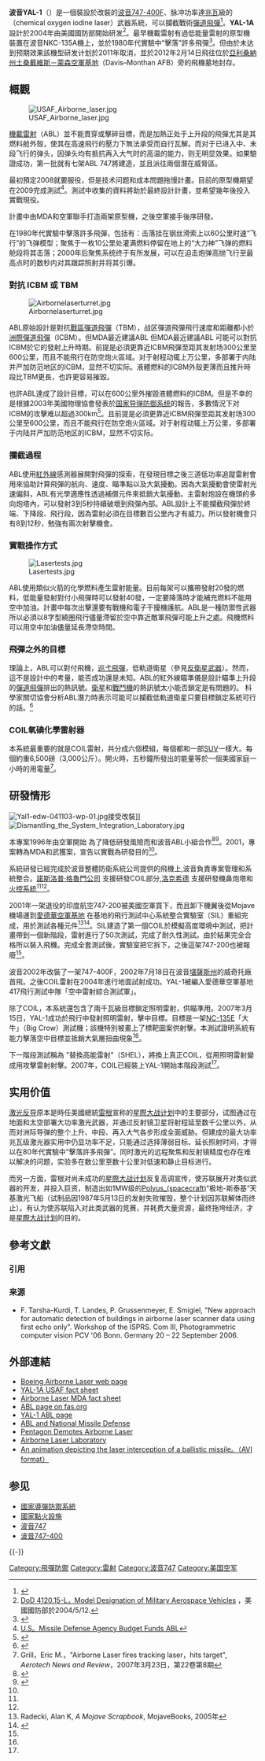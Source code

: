 {{noteTA
|T = zh:YAL-1机载激光系统; zh-hans:YAL-1机载激光系统; zh-hk:YAL-1機載激光系統; zh-tw:YAL-1機載雷射系統;
|G1 = IT
}}
{{Infobox Aircraft
 |name = YAL-1 機載雷射
 |type = [[機載雷射|機載雷射]]（ABL）武器系統
 |manufacturer = [[波音|波音]]、[[洛克希德|洛克希德]]（雷射部分）
 |image = File:YAL-1A Airborne Laser unstowed.jpg
 |caption = ABL飛行中
 |primary user = [[美國空軍|美國空軍]]
 |more users=
 |unit cost=
 |designer=
 |first flight=2002年7月18日
 |entered service=
 |introduced=
 |retired=
 |status=
 |produced=
 |number built=1
 |developed from = [[波音747|波音747-400F]]
 |variants with their own articles=
}}

'''波音YAL-1'''（{{lang-en|'''Boeing YAL-1 Airborne Laser'''}}）是一個裝設於改裝的[[波音747-400#-400F|波音747-400F]]、脉冲功率達[[兆瓦|兆瓦]]級的{{link-en|氧碘化學激光器|chemical oxygen iodine laser}}（chemical oxygen iodine laser）武器系統，可以攔截戰術[[彈道飛彈|彈道飛彈]]<ref>{{Cite web |url=http://www.afmc.af.mil/news/story.asp?id=123038913 |title=Airborne Laser returns for more testing |accessdate=2008-04-04 |archive-date=2007-03-08 |archive-url=https://web.archive.org/web/20070308070103/http://www.afmc.af.mil/news/story.asp?id=123038913 |dead-url=yes }}</ref>。'''YAL-1A''' 設計於2004年由美國國防部開始研发<ref>[http://www.dtic.mil/whs/directives/corres/pdf/412015l.pdf DoD 4120.15-L，Model Designation of Military Aerospace Vehicles] {{Wayback|url=http://www.dtic.mil/whs/directives/corres/pdf/412015l.pdf |date=20170622091634 }}，美國國防部於2004/5/12.</ref>。最早機載雷射有過低能量雷射的原型機裝置在波音NKC-135A機上，並於1980年代實驗中“擊落”許多飛彈<ref>{{Cite web |url=http://www.fas.org/spp/starwars/program/all.htm |title=FAS Airborne Laser Laboratory news |access-date=2008-04-04 |archive-date=2016-03-05 |archive-url=https://web.archive.org/web/20160305142133/http://fas.org/spp/starwars/program/all.htm }}</ref>。但由於未达到预期效果該機型研发计划於2011年取消，並於2012年2月14日飛往位於[[亞利桑納州|亞利桑納州]][[土桑|土桑]][[戴維斯－蒙森空軍基地|戴維斯－蒙森空軍基地]]（Davis–Monthan AFB）旁的飛機墓地封存。

== 概觀 ==
[[File:USAF_Airborne_laser.jpg|thumb]]

[[機載雷射|機載雷射]]（ABL）並不能貫穿或擊碎目標，而是加熱正处于上升段的飛彈尤其是其燃料舱外殼，使其在高速飛行的壓力下無法承受而自行瓦解。而对于已进入中、末段飞行的弹头，因弹头均有抵抗再入大气时的高温的能力，则无明显效果。如果驗證成功，第一批就有七架ABL 747將建造，並且派往兩個潛在威脅區。

最初預定2008就要服役，但是技术问题和成本問題拖慢計畫。目前的原型機期望在2009完成測試<ref>[http://www.defensenews.com/story.php?F=3044313&C=airwar U.S。Missile Defense Agency Budget Funds ABL]{{Dead link}}</ref>。測試中收集的資料將助於最終設計計畫，並希望幾年後投入實戰現役。

計畫中由MDA和空軍聯手打造兩架原型機，之後空軍接手後序研發。

在1980年代實驗中擊落許多飛彈，包括有：击落挂在钢丝滑索上以60公里时速“飞行”的飞弹模型；聚焦于一枚10公里处灌满燃料停留在地上的“大力神”飞弹的燃料舱段将其击落；2000年后聚焦系统终于有所发展，可以在迫击炮弹高抛飞行至最高点时的数秒内对其跟踪照射并将其引爆。

=== 對抗 ICBM 或 TBM ===
[[File:Airbornelaserturret.jpg|thumb]]

ABL原始設計是對抗[[戰區彈道飛彈|戰區彈道飛彈]]（TBM），战区彈道飛彈飛行速度和距離都小於[[洲際彈道飛彈|洲際彈道飛彈]]（ICBM）。但MDA最近建議ABL 但MDA最近建議ABL 可能可以對抗ICBM於它的發射上升時期。前提是必須更靠近ICBM飛彈至距其发射场300公里至600公里，而且不能飛行在防空炮火區域。对于射程动辄上万公里，多部署于内陆并严加防范地区的ICBM，显然不切实际。液體燃料的ICBM外殼更薄而且推升時段比TBM更長，也許更容易摧毀。

也許ABL達成了設計目標，可以在600公里外摧毀液體燃料的ICBM。但是不幸的是根據2003年美國物理協會發表於[[国家导弹防御系统|国家导弹防御系统]]的報告，多數情況下对ICBM的攻擊难以超過300km<ref>{{Cite web |url=http://www.aps.org/about/pressreleases/boosts2.cfm |title=APS Study |accessdate=2008-04-04 |archive-date=2007-02-13 |archive-url=https://web.archive.org/web/20070213231108/http://www.aps.org/about/pressreleases/boosts2.cfm |dead-url=no }}</ref>。且前提是必須更靠近ICBM飛彈至距其发射场300公里至600公里，而且不能飛行在防空炮火區域。对于射程动辄上万公里，多部署于内陆并严加防范地区的ICBM，显然不切实际。

=== 攔截過程 ===
ABL使用[[紅外線|紅外線]]感測器展開對飛彈的探索，在發現目標之後三道低功率追蹤雷射會用來協助計算飛彈的航向、速度、瞄準點以及大氣擾動。因為大氣擾動會使雷射光速偏斜，ABL有光學適應性透過補償元件來抵銷大氣擾動。主雷射炮設在機頭的多向炮塔內，可以發射3到5秒持續破壞到飛彈內部。ABL設計上不能攔截飛彈於終端、下降段、飛行段，因為雷射必須在目標數百公里內才有威力。所以發射機會只有8到12秒，勉強有兩次射擊機會。

=== 實戰操作方式 ===
[[File:Lasertests.jpg|thumb]]

ABL使用類似火箭的化學燃料產生雷射能量。目前每架可以攜帶發射20發的燃料，低能量發射對付小飛彈時可以發射40發，一定要降落時才能補充燃料不能用空中加油。計畫中每次出擊還要有戰機和電子干擾機護航。ABL是一種防禦性武器所以必須以8字型繞圈飛行儘量滯留於空中靠近敵軍飛彈可能上升之處。飛機燃料可以用空中加油儘量延長滯空時間。

=== 飛彈之外的目標 ===
理論上，ABL可以對付飛機，[[巡弋飛彈|巡弋飛彈]]，低軌道衛星（參見[[反衛星武器|反衛星武器]]）。然而，這不是設計中的考量，能否成功還是未知。ABL的紅外線瞄準儀是設計瞄準上升段的[[彈道飛彈|彈道飛彈]]排出的熱訊號。[[衛星|衛星]]和[[戰鬥機|戰鬥機]]的熱訊號太小能否鎖定是有問題的。 科學家關切協會分析ABL潛力時表示可能可以攔截低軌道衛星只要目標鎖定系統可行的話。<ref>{{Cite web |url=http://www.ucsusa.org/global_security/space_weapons/asat-capabilities-of-us-missile-defense-systems.html |title=Anti-Satellite Capabilities of Planned US Missile Defense Systems |accessdate=2008-04-04 |archive-date=2005-12-11 |archive-url=https://web.archive.org/web/20051211090828/http://www.ucsusa.org/global_security/space_weapons/asat-capabilities-of-us-missile-defense-systems.html |dead-url=no }}</ref>

=== COIL氧碘化學雷射器 ===
本系統最重要的就是COIL雷射，共分成六個模組，每個都和一部[[SUV|SUV]]一樣大。每個約重6,500磅（3,000公斤）。開火時，五秒鐘所發出的能量等於一個美國家庭一小時的用電量<ref name="atn1">Grill，Eric M.，"Airborne Laser fires tracking laser，hits target", ''Aerotech News and Review''，2007年3月23日，第22卷第8期</ref>。

== 研發情形 ==
[[File:Yal1-edw-041103-wp-01.jpg|thumb]]接受改裝]]
[[File:Dismantling_the_System_Integration_Laboratory.jpg|thumb]]

本專案1996年由空軍開始 為了降低研發風險而和波音ABL小組合作<ref>{{Cite web |url=http://www.boeing.com/special/abl/news/ |title=Boeing AL Timeline |accessdate=2008-04-04 |archive-date=2010-07-22 |archive-url=https://web.archive.org/web/20100722004407/http://www.boeing.com/special/abl/news/ |dead-url=no }}</ref><ref name="overview">{{Cite web |url=http://www.boeing.com/defense-space/military/abl/doc_src/ABL_overview.pdf |title=Boeing Airborne Laser Background presentation |accessdate=2008-04-04 |archive-date=2007-02-24 |archive-url=https://web.archive.org/web/20070224135448/http://www.boeing.com/defense-space/military/abl/doc_src/ABL_overview.pdf |dead-url=no }}</ref>。2001，專案轉為MDA和武獲案，宣告以實戰為研發目的<ref name="overview" />。

系統研發已經完成於波音整體防衛系統公司提供的飛機上,波音負責專案管理和系統整合。[[諾斯洛普·格魯門公司|諾斯洛普·格魯門公司]] 支援研發COIL部分,[[洛克希德|洛克希德]] 支援研發機鼻炮塔和[[火控系統|火控系統]]<ref name="overview" /><ref name="atn1"  />。

2001年一架退役的印度航空747-200被美國空軍買下，而且卸下機翼後從Mojave機場運到[[愛德華空軍基地|愛德華空軍基地]] 在基地的飛行測試中心系統整合實驗室（SIL）重組完成，用於測試各種元件<ref>Radecki, Alan K, ''A Mojave Scrapbook'', MojaveBooks, 2005年</ref><ref name="aerotech070406">{{Cite web |url=http://www.edwards.af.mil/news/story.asp?id=123046780 |title=Hernandez，Jason，"Testers end high-energy laser tests，dismantle Airborne Laser SIL facility",USAF press release，March 29，2007 |accessdate=2008-04-04 |archive-date=2008-01-07 |archive-url=https://web.archive.org/web/20080107124906/http://www.edwards.af.mil/news/story.asp?id=123046780 |dead-url=yes }}</ref>。SIL建造了第一個COIL於模擬高度環境中測試，把計畫帶到一個新階段，雷射進行了50次測試，完成了耐久性測試。由於結果完全合格所以裝入飛機。完成全套測試後，實驗室把它拆下，之後這架747-200也被報廢<ref name="aerotech070406"/>。

波音2002年改裝了一架747-400F，2002年7月18日在波音[[堪薩斯州|堪薩斯州]]的威奇托廠首飛。之後COIL雷射在2004年進行地面試射成功。YAL-1被編入愛德華空軍基地417飛行測試中隊「空中雷射綜合測試軍」。

除了COIL，本系統還包含了兩千瓦級目標鎖定照明雷射，供瞄準用。2007年3月15日，YAL-1成功於飛行中發射照明雷射，擊中目標。目標是一架[[C-135|NC-135E]]「大牛」（Big Crow）測試機；該機特別被畫上了標靶圖案供射擊。本測試證明系統有能力擊落空中目標並抵銷大氣層扭曲現象<ref name="atn1" />。

下一階段測試稱為 "替換高能雷射"（SHEL），將換上真正COIL，從用照明雷射變成用攻擊雷射射擊。2007年，COIL已經裝上YAL-1開始本階段測試<ref name="atn1" />。

== 实用价值 ==
[[激光反导|激光反导]]原本是時任美國總統[[雷根|雷根]]宣称的[[星際大战计划|星際大战计划]]中的主要部分，试图通过在地面和太空部署大功率激光武器，并通过反射镜卫星将射程延至数千公里以外，从而对洲际导弹的整个上升、中段、再入大气各步形成全面威胁。但建成的最大功率兆瓦级激光器实用中仍显功率不足，只能通过选择薄弱目标、延长照射时间，才得以在80年代實驗中“擊落許多飛彈”。同时激光的远程聚焦和反射镜精度也存在难以解决的问题，实验多在数公里至数十公里对低速和静止目标进行。

而另一方面，雷根对尚未成功的[[星際大战计划|星際大战计划]]反复高调宣传，使苏联展开对类似武器的开发，并投入巨资，制造出如1MW级的[[Polyus_(spacecraft)|Polyus_(spacecraft)]]“极地-斯泰基”天基激光飞船（试制品因1987年5月13日的发射失败摧毁，整个计划因苏联解体而终止）。有认为使苏联陷入对此类武器的竞赛，并耗费大量资源，最终拖垮经济，才是[[星際大战计划|星際大战计划]]的目的。

== 參考文獻 ==
=== 引用 ===
{{Reflist|2}}

=== 来源 ===
* F. Tarsha-Kurdi, T. Landes, P. Grussenmeyer, E. Smigiel, "New approach for automatic detection of buildings in airborne laser scanner data using first echo only". Workshop of the ISPRS. Com III, Photogrammetric computer vision PCV '06 Bonn. Germany 20 – 22 September 2006.

== 外部連結 ==
{{Commons|YAL-1 Airborne Laser}}
* [https://web.archive.org/web/20041124085705/http://www.boeing.com/defense-space/military/abl/ Boeing Airborne Laser web page]
* [https://web.archive.org/web/20070324175913/http://www.de.afrl.af.mil/Factsheets/AirborneLaser.pdf YAL-1A USAF fact sheet]
* [https://web.archive.org/web/20080911134430/http://www.mda.mil/mdalink/pdf/laser.pdf Airborne Laser MDA fact sheet]
* [http://www.fas.org/spp/starwars/program/abl.htm ABL page on fas.org] {{Wayback|url=http://www.fas.org/spp/starwars/program/abl.htm |date=20160821031514 }}
* [http://www.airforce-technology.com/projects/abl/ YAL-1 ABL page] {{Wayback|url=http://www.airforce-technology.com/projects/abl/ |date=20220322200059 }}
* [http://www.fas.org/ssp/bmd/guide/airborne.htm ABL and National Missile Defense ] {{Wayback|url=http://www.fas.org/ssp/bmd/guide/airborne.htm |date=20151221163958 }}
* [https://web.archive.org/web/20060225201633/http://www.military.com/features/0,15240,88020,00.html Pentagon Demotes Airborne Laser]
* [http://www.fas.org/spp/starwars/program/all.htm Airborne Laser Laboratory] {{Wayback|url=http://www.fas.org/spp/starwars/program/all.htm |date=20160305142133 }}
* [https://web.archive.org/web/20060208105508/http://www.triplehelix.com/missileintercept.avi An animation depicting the laser interception of a ballistic missile。（AVI format）]

== 参见 ==
{{Portal box|美国|航空|军事}}
* [[國家導彈防禦系統|國家導彈防禦系統]]
* [[國家點火設施|國家點火設施]]
* [[波音747|波音747]]
* [[波音747#400|波音747-400]]

{{-}}
{{Boeing combat aircraft}}
{{Lockheed Martin}}

[[Category:飛彈防禦|Category:飛彈防禦]]
[[Category:雷射|Category:雷射]]
[[Category:波音747|Category:波音747]]
[[Category:美国空军|Category:美国空军]]